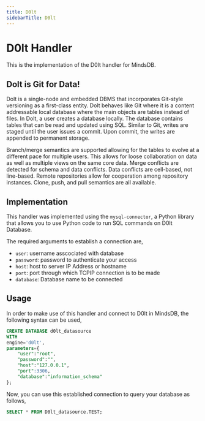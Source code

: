```yaml
---
title: D0lt
sidebarTitle: D0lt
---
```


# D0lt Handler

This is the implementation of the  D0lt handler for MindsDB.

##  Dolt is Git for Data!
Dolt is a single-node and embedded DBMS that incorporates Git-style versioning as a first-class entity. Dolt behaves like Git where it is a content addressable local database where the main objects are tables instead of files. In Dolt, a user creates a database locally. The database contains tables that can be read and updated using SQL. Similar to Git, writes are staged until the user issues a commit. Upon commit, the writes are appended to permanent storage.

Branch/merge semantics are supported allowing for the tables to evolve at a different pace for multiple users. This allows for loose collaboration on data as well as multiple views on the same core data. Merge conflicts are detected for schema and data conflicts. Data conflicts are cell-based, not line-based. Remote repositories allow for cooperation among repository instances. Clone, push, and pull semantics are all available.

## Implementation
This handler was implemented using the `mysql-connector`, a Python library that allows you to use Python code to run SQL commands on D0lt Database.

The required arguments to establish a connection are,
* `user`: username asscociated with database
* `password`: password to authenticate your access
* `host`: host to server IP Address or hostname
* `port`: port through which TCPIP connection is to be made
* `database`: Database name to be connected


## Usage
In order to make use of this handler and connect to D0lt in MindsDB, the following syntax can be used,
~~~~sql
CREATE DATABASE d0lt_datasource
WITH
engine='d0lt',
parameters={
    "user":"root",
    "password":"",
    "host":"127.0.0.1",
    "port":3306,
    "database":"information_schema"
};
~~~~

Now, you can use this established connection to query your database as follows,
~~~~sql
SELECT * FROM D0lt_datasource.TEST;
~~~~
